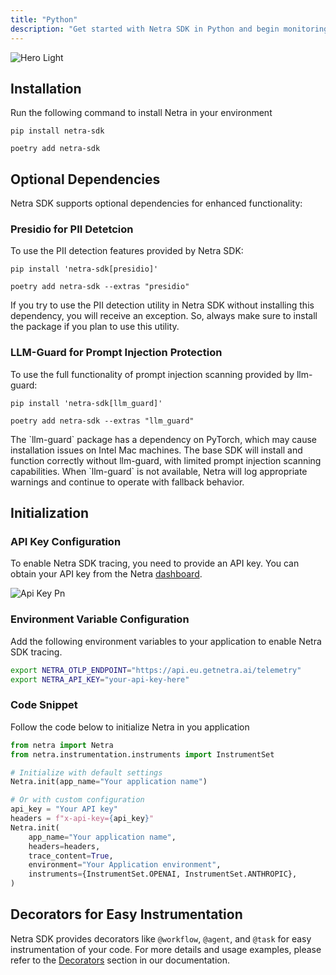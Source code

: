 ```yaml
---
title: "Python"
description: "Get started with Netra SDK in Python and begin monitoring your AI applications in just a few minutes"
---
```


<img
  className="block dark:hidden"
  src="/images/hero-light.png"
  alt="Hero Light"
/>

## Installation

Run the following command to install Netra in your environment

<CodeGroup>

```shellscript pip
pip install netra-sdk
```


```shellscript poetry
poetry add netra-sdk
```

</CodeGroup>

## Optional Dependencies

Netra SDK supports optional dependencies for enhanced functionality:

### Presidio for PII Detetcion

To use the PII detection features provided by Netra SDK:

<CodeGroup>

```shellscript pip
pip install 'netra-sdk[presidio]'
```


```shellscript poetry
poetry add netra-sdk --extras "presidio"
```

</CodeGroup>

<Warning>
  If you try to use the PII detection utility in Netra SDK without installing this dependency, you will receive an exception. So, always make sure to install the package if you plan to use this utility.
</Warning>

### LLM-Guard for Prompt Injection Protection

To use the full functionality of prompt injection scanning provided by llm-guard:

<CodeGroup>

```shellscript pip
pip install 'netra-sdk[llm_guard]'
```


```shellscript poetry
poetry add netra-sdk --extras "llm_guard"
```

</CodeGroup>

<Note>
  The `llm-guard` package has a dependency on PyTorch, which may cause installation issues on Intel Mac machines. The base SDK will install and function correctly without llm-guard, with limited prompt injection scanning capabilities. When `llm-guard` is not available, Netra will log appropriate warnings and continue to operate with fallback behavior.
</Note>

## Initialization

### API Key Configuration

To enable Netra SDK tracing, you need to provide an API key. You can obtain your API key from the Netra [dashboard](https://getnetra.ai/).

![Api Key Pn](../images/api-key.png)

### Environment Variable Configuration

Add the following environment variables to your application to enable Netra SDK tracing.

```bash
export NETRA_OTLP_ENDPOINT="https://api.eu.getnetra.ai/telemetry"
export NETRA_API_KEY="your-api-key-here"
```

### Code Snippet

Follow the code below to initialize Netra in you application

<CodeGroup>

```python Python
from netra import Netra
from netra.instrumentation.instruments import InstrumentSet

# Initialize with default settings
Netra.init(app_name="Your application name")

# Or with custom configuration
api_key = "Your API key"
headers = f"x-api-key={api_key}"
Netra.init(
    app_name="Your application name",
    headers=headers,
    trace_content=True,
    environment="Your Application environment",
    instruments={InstrumentSet.OPENAI, InstrumentSet.ANTHROPIC},
)
```

</CodeGroup>

## Decorators for Easy Instrumentation

Netra SDK provides decorators like `@workflow`, `@agent`, and `@task` for easy instrumentation of your code. For more details and usage examples, please refer to the [Decorators](/tracing/decorators) section in our documentation.